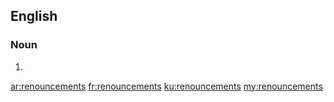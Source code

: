 ==English==

===Noun===
{{head|en}}

# {{plural of|renouncement}}

[[ar:renouncements]]
[[fr:renouncements]]
[[ku:renouncements]]
[[my:renouncements]]